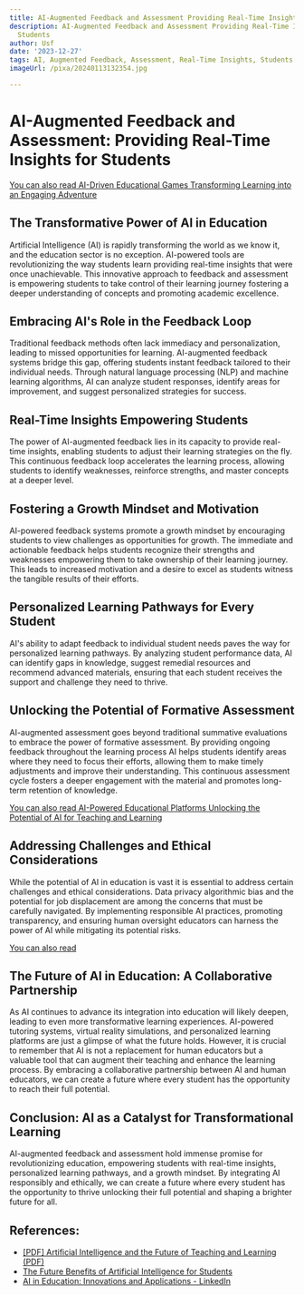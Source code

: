 ```yaml
---
title: AI-Augmented Feedback and Assessment Providing Real-Time Insights for Students
description: AI-Augmented Feedback and Assessment Providing Real-Time Insights for
  Students
author: Usf
date: '2023-12-27'
tags: AI, Augmented Feedback, Assessment, Real-Time Insights, Students
imageUrl: /pixa/20240113132354.jpg

---
```

# AI-Augmented Feedback and Assessment: Providing Real-Time Insights for Students

[You  can also read AI-Driven Educational Games Transforming Learning into an Engaging Adventure](AI-Driven%20Educational%20Games%20Transforming%20Learning%20into%20an%20Engaging%20Adventure)


## The Transformative Power of AI in Education

Artificial  Intelligence (AI) is rapidly transforming the world as we know it,  and the education sector is no exception. AI-powered tools  are revolutionizing the way students learn providing real-time insights that were once unachievable. This  innovative approach to  feedback and  assessment is empowering students to take  control of their learning journey fostering a deeper understanding of concepts and promoting academic excellence.

## Embracing AI's Role in the Feedback Loop

Traditional feedback methods often lack immediacy and personalization, leading  to missed  opportunities for learning. AI-augmented feedback systems  bridge this gap, offering students instant feedback tailored to their individual needs. Through natural language processing (NLP) and machine learning  algorithms, AI can analyze student responses, identify areas for improvement, and suggest personalized strategies for success.

## Real-Time Insights Empowering Students

The power of AI-augmented feedback lies in its capacity to provide real-time insights, enabling students to adjust their learning strategies on the fly.  This continuous feedback  loop accelerates the learning process, allowing students to identify weaknesses, reinforce strengths, and master  concepts at a deeper level.

## Fostering a Growth Mindset and Motivation

AI-powered feedback  systems promote a growth mindset by encouraging students to view challenges as opportunities for growth. The immediate and actionable  feedback helps  students recognize their  strengths and weaknesses empowering them to take ownership of their learning journey.  This leads to increased motivation and a  desire to excel as  students witness the tangible results of their efforts.

## Personalized Learning Pathways for Every Student

AI's ability to adapt feedback  to individual student needs paves  the way for personalized learning pathways. By analyzing student performance data, AI can identify gaps in knowledge, suggest remedial resources and recommend advanced materials, ensuring that each student receives the  support and challenge they need to thrive.

## Unlocking the Potential of Formative Assessment

AI-augmented assessment goes beyond traditional summative  evaluations to embrace the power  of formative assessment. By providing ongoing feedback throughout the learning process AI helps  students identify areas where they need to focus their efforts, allowing them to  make timely adjustments and improve their understanding. This continuous assessment cycle fosters  a deeper engagement  with the material and promotes long-term retention of knowledge.

[You can also read AI-Powered Educational Platforms  Unlocking the Potential of AI for Teaching and Learning](AI-Powered%20Educational%20Platforms%20Unlocking%20the%20Potential%20of%20AI%20for%20Teaching%20and%20Learning)


## Addressing  Challenges  and Ethical Considerations

While the  potential of AI in education is vast it is essential to address certain challenges  and  ethical considerations. Data  privacy algorithmic bias  and the potential for job displacement are among the concerns that must be carefully navigated. By implementing responsible AI practices, promoting  transparency, and ensuring human oversight educators can harness the power of AI while mitigating its potential  risks.

[You  can also read  ]()


## The Future of  AI in Education: A Collaborative Partnership

As AI continues to advance its integration  into education will likely deepen, leading  to even more transformative learning experiences.  AI-powered tutoring systems,  virtual reality simulations, and personalized learning platforms are just a glimpse of what the future holds. However, it is crucial to remember that AI  is not  a replacement for  human educators  but a valuable tool that can augment their teaching and enhance the learning process. By  embracing a  collaborative partnership between AI and human educators, we can create  a future where every student has the opportunity to reach their full potential.

## Conclusion: AI as a Catalyst for Transformational Learning

AI-augmented feedback and assessment hold immense  promise  for revolutionizing education, empowering students with real-time insights, personalized learning pathways, and  a growth mindset. By integrating AI responsibly and ethically, we can  create a future where  every student has the  opportunity to thrive unlocking their full potential and shaping a brighter future for all.

## References:
- [[PDF] Artificial Intelligence and the Future of Teaching and Learning (PDF)](https://www2.ed.gov/documents/ai-report/ai-report.pdf)
- [The Future Benefits of Artificial Intelligence for Students](https://urbeuniversity.edu/blog/the-future-benefits-of-artificial-intelligence-for-students)
- [AI in Education: Innovations and Applications - LinkedIn](https://www.linkedin.com/pulse/ai-education-innovations-applications-inbuiltdata-znhec)
